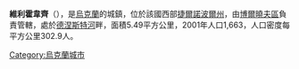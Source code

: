 {{coord|48|33|38|N|26|9|14|E|scale:30000|display=title}}

'''維利霍韋齊'''（{{lang-uk|Вільховець}}），是[[烏克蘭|烏克蘭]]的城鎮，位於該國西部[[捷爾諾波爾州|捷爾諾波爾州]]，由[[博爾曉夫區|博爾曉夫區]]負責管轄，處於[[德涅斯特河|德涅斯特河]]畔，面積5.49平方公里，2001年人口1,663，人口密度每平方公里302.9人。

{{Ukraine-geo-stub}}
[[Category:烏克蘭城市|Category:烏克蘭城市]]